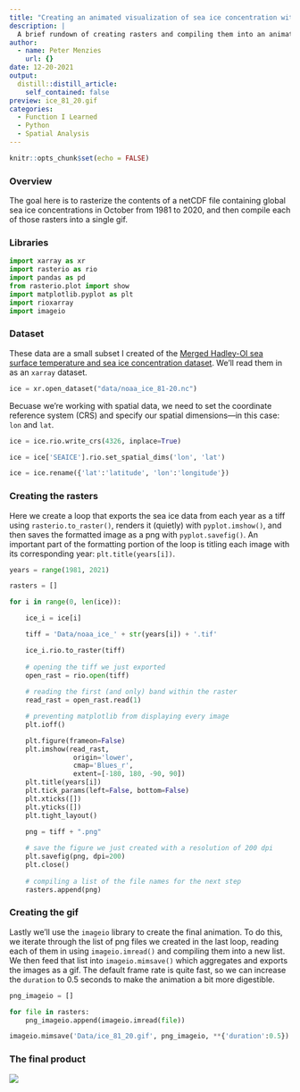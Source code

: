 ```yaml
---
title: "Creating an animated visualization of sea ice concentration with imageio"
description: |
  A brief rundown of creating rasters and compiling them into an animated gif entirely in python
author:
  - name: Peter Menzies
    url: {}
date: 12-20-2021
output:
  distill::distill_article:
    self_contained: false
preview: ice_81_20.gif
categories:
  - Function I Learned
  - Python
  - Spatial Analysis
---
```



```r
knitr::opts_chunk$set(echo = FALSE)
```

### Overview

The goal here is to rasterize the contents of a netCDF file containing global sea ice concentrations in October from 1981 to 2020, and then compile each of those rasters into a single gif. 

### Libraries

```python
import xarray as xr
import rasterio as rio
import pandas as pd 
from rasterio.plot import show
import matplotlib.pyplot as plt
import rioxarray
import imageio
```
### Dataset

These data are a small subset I created of the [Merged Hadley-OI sea surface temperature and sea ice concentration dataset](https://dashrepo.ucar.edu/dataset/158_asphilli.html). We'll read them in as an `xarray` dataset.

```python
ice = xr.open_dataset("data/noaa_ice_81-20.nc")
```
Becuase we're working with spatial data, we need to set the coordinate reference system (CRS) and specify our spatial dimensions—in this case: `lon` and `lat`. 

```python
ice = ice.rio.write_crs(4326, inplace=True)

ice = ice['SEAICE'].rio.set_spatial_dims('lon', 'lat')

ice = ice.rename({'lat':'latitude', 'lon':'longitude'})
```

### Creating the rasters

Here we create a loop that exports the sea ice data from each year as a tiff using `rasterio.to_raster()`, renders it (quietly) with `pyplot.imshow()`, and then saves the formatted image as a png with `pyplot.savefig()`. An important part of the formatting portion of the loop is titling each image with its corresponding year: `plt.title(years[i])`.

```python
years = range(1981, 2021)

rasters = []
```

```python
for i in range(0, len(ice)):

    ice_i = ice[i]

    tiff = 'Data/noaa_ice_' + str(years[i]) + '.tif'

    ice_i.rio.to_raster(tiff)
    
    # opening the tiff we just exported
    open_rast = rio.open(tiff)
    
    # reading the first (and only) band within the raster
    read_rast = open_rast.read(1)

    # preventing matplotlib from displaying every image 
    plt.ioff()

    plt.figure(frameon=False)
    plt.imshow(read_rast,
                origin='lower',
                cmap='Blues_r',
                extent=[-180, 180, -90, 90])
    plt.title(years[i])
    plt.tick_params(left=False, bottom=False)
    plt.xticks([])
    plt.yticks([])
    plt.tight_layout()

    png = tiff + ".png"
    
    # save the figure we just created with a resolution of 200 dpi
    plt.savefig(png, dpi=200)
    plt.close()
    
    # compiling a list of the file names for the next step
    rasters.append(png)
```

### Creating the gif

Lastly we'll use the `imageio` library to create the final animation. To do this, we iterate through the list of png files we created in the last loop, reading each of them in using `imageio.imread()` and compiling them into a new list. We then feed that list into `imageio.mimsave()` which aggregates and exports the images as a gif. The default frame rate is quite fast, so we can increase the `duration` to 0.5 seconds to make the animation a bit more digestible. 

```python
png_imageio = []

for file in rasters:
    png_imageio.append(imageio.imread(file))

imageio.mimsave('Data/ice_81_20.gif', png_imageio, **{'duration':0.5})
```
### The final product

![](ice_81_20.gif)
